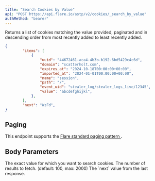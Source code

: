 ```yaml
---
title: "Search Cookies by Value"
api: "POST https://api.flare.io/astp/v2/cookies/_search_by_value"
authMethod: "bearer"
---
```



<GatedAccessFeatureAstp />

Returns a list of cookies matching the value provided, paginated and in descending order from most recently added to least recently added.

<ResponseExample>

```json Response Example
{
        "items": [
            {
                "uuid": "44672461-aca4-4b3b-b192-6bd5429c4c6d",
                "domain": "scatterholt.com",
                "expires_at": "2024-10-18T00:00:00+00:00",
                "imported_at": "2024-01-01T00:00:00+00:00",
                "name": "session",
                "path": "/",
                "event_uid": "stealer_log/stealer_logs_live/12345",
                "value": "abcdefghijkl",
            },
        ],
        "next": "WzFd",
}
```

</ResponseExample>

## Paging

This endpoint supports the 
[Flare standard paging pattern <Icon icon="book" size={16} />](/concepts/paging).

## Body Parameters

<ParamField body="value" type="string">
  The exact value for which you want to search cookies.
</ParamField>

<ParamField body="size" type="number">
  The number of results to fetch. (default: 100, max: 2000)
</ParamField>

<ParamField body="from" type="string">
  The `next` value from the last response.
</ParamField>
